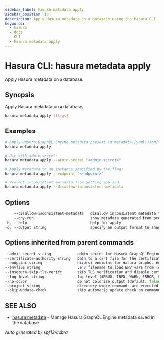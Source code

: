 ```yaml
---
sidebar_label: hasura metadata apply
sidebar_position: 13
description: Apply Hasura metadata on a database using the Hasura CLI
keywords:
  - hasura
  - docs
  - CLI
  - hasura metadata apply
---
```


# Hasura CLI: hasura metadata apply

Apply Hasura metadata on a database.

## Synopsis

Apply Hasura metadata on a database.

```bash
hasura metadata apply [flags]
```

## Examples

```bash
# Apply Hasura GraphQL Engine metadata present in metadata.[yaml|json] file:
hasura metadata apply

# Use with admin secret:
hasura metadata apply --admin-secret "<admin-secret>"

# Apply metadata to an instance specified by the flag:
hasura metadata apply --endpoint "<endpoint>"

# Prevent inconsistent metadata from getting applied:
hasura metadata apply --disallow-inconsistent-metadata
```

## Options

```sass
    --disallow-inconsistent-metadata   disallow inconsistent metadata to be applied. Defaults to false
    --dry-run                          show metadata generated from project directory without applying to server.  generated metadata will be printed as JSON by default, use -o flag for other display formats
-h, --help                             help for apply
-o, --output string                    specify an output format to show applied metadata. Allowed values: json, yaml (default "json")
```

## Options inherited from parent commands

```sass
--admin-secret string            admin secret for Hasura GraphQL Engine (env "HASURA_GRAPHQL_ADMIN_SECRET")
--certificate-authority string   path to a cert file for the certificate authority (env "HASURA_GRAPHQL_CERTIFICATE_AUTHORITY")
--endpoint string                http(s) endpoint for Hasura GraphQL Engine (env "HASURA_GRAPHQL_ENDPOINT")
--envfile string                 .env filename to load ENV vars from (default ".env")
--insecure-skip-tls-verify       skip TLS verification and disable cert checking (default: false) (env "HASURA_GRAPHQL_INSECURE_SKIP_TLS_VERIFY")
--log-level string               log level (DEBUG, INFO, WARN, ERROR, FATAL) (default "INFO")
--no-color                       do not colorize output (default: false)
--project string                 directory where commands are executed (default: current dir)
--skip-update-check              skip automatic update check on command execution
```

## SEE ALSO

- [hasura metadata](/hasura-cli/commands/hasura_metadata.mdx) - Manage Hasura GraphQL Engine metadata saved in the database

_Auto generated by spf13/cobra_
